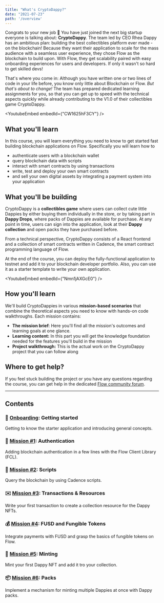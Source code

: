 ```yaml
---
title: "What's CryptoDappy?"
date: "2021-07-23"
path: '/overview'
---
```



Congrats to your new job 🎉 You have just joined the next big startup everyone is talking about: **CryptoDappy**. 
The team led by CEO Rhea Dappy has an ambitious plan: building the best collectibles platform ever made - on the blockchain!
Because they want their application to scale for the mass audience with a seamless user experience, 
they chose Flow as the blockchain to build upon. With Flow, they get scalability paired with easy 
onboarding experiences for users and developers. If only it wasn't so hard to get skilled devs!

That's where you come in: Although you have written one or two lines of code in your life before, 
you know only little about Blockchain or Flow. *But that's about to change!* The team has prepared dedicated learning assignments for you, so that you can get up to speed with 
the technical aspects quickly while already contributing to the V1.0 of their collectibles game CryptoDappy. 

<YoutubeEmbed embedId={"CW1625hF3CY"} />

## What you'll learn

In this course, you will learn everything you need to know to get started fast building blockchain applications on Flow. Specifically you will learn how to

- authenticate users with a blockchain wallet
- query blockchain data with scripts
- interact with smart contracts by using transactions
- write, test and deploy your own smart contracts
- and sell your own digital assets by integrating a payment system into your application


## What you'll be building

CryptoDappy is a **collectibles game** where users can collect cute little Dappies 
by either buying them individually in the store, or by taking part in **Dappy Drops**, 
where packs of Dappies are available for purchase. At any point in time, users can sign 
into the application, look at their **Dappy collection** and open packs they have purchased before.

From a technical perspective, CryptoDappy consists of a React frontend and a collection 
of smart contracts written in Cadence, the smart contract programming language of Flow. 

At the end of the course, you can deploy the fully-functional application to testnet 
and add it to your blockchain developer portfolio. Also, you can use it as a starter 
template to write your own application.

<YoutubeEmbed embedId={"Nmn1jAXGcE0"} />

## How you'll learn

We'll build CryptoDappies in various **mission-based scenarios** that combine the 
theoretical aspects you need to know with hands-on code walkthroughs. Each mission contains:

- **The mission brief**: Here you'll find all the mission's outcomes and learning goals at one glance.
- **Learning content:** In this part you will get the knowledge foundation needed for the features you'll build in the mission
- **Project walkthrough:** This is the actual work on the CryptoDappy project that you can follow along


## Where to get help?

If you feel stuck building the project or you have any questions regarding the course, you can get help in
the dedicated [Flow community forum](https://forum.onflow.org/c/community-projects/cryptodappy/35). 


---

## Contents

### 🚀 [Onboarding](/missions/mission-0): Getting started

Getting to know the starter application and introducing general concepts.

### 🔐 [Mission #1](/missions/mission-1): Authentication

Adding blockchain authentication in a few lines with the Flow Client Library (FCL).


### 📜 [Mission #2](/missions/mission-2): Scripts

Query the blockchain by using Cadence scripts.


### ✉️ [Mission #3](/missions/mission-3): Transactions & Resources

Write your first transaction to create a collection resource for the Dappy NFTs.


### 💰 [Mission #4](/missions/mission-4): FUSD and Fungible Tokens

Integrate payments with FUSD and grasp the basics of fungible tokens on Flow.


### 💎 [Mission #5](/missions/mission-5): Minting

Mint your first Dappy NFT and add it tro your collection.


 ### 📦 [Mission #6](/missions/mission-6): Packs

Implement a mechanism for minting multiple Dappies at once with Dappy packs.


